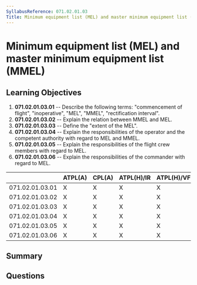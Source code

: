```yaml
---
SyllabusReference: 071.02.01.03
Title: Minimum equipment list (MEL) and master minimum equipment list (MMEL)
---
```


# Minimum equipment list (MEL) and master minimum equipment list (MMEL)

## Learning Objectives

1. **071.02.01.03.01** -- Describe the following terms: "commencement of flight",
   "inoperative", "MEL", "MMEL", "rectification interval".
2. **071.02.01.03.02** -- Explain the relation between MMEL and MEL.
3. **071.02.01.03.03** -- Define the "extent of the MEL".
4. **071.02.01.03.04** -- Explain the responsibilities of the operator and the
   competent authority with regard to MEL and MMEL.
5. **071.02.01.03.05** -- Explain the responsibilities of the flight crew members
   with regard to MEL.
6. **071.02.01.03.06** -- Explain the responsibilities of the commander with
   regard to MEL.

|                 | ATPL(A) | CPL(A) | ATPL(H)/IR | ATPL(H)/VFR | CPL(H) | IR  | CBIR(A) |
| --------------- | ------- | ------ | ---------- | ----------- | ------ | --- | ------- |
| 071.02.01.03.01 | X       | X      | X          | X           | X      |     |         |
| 071.02.01.03.02 | X       | X      | X          | X           | X      |     |         |
| 071.02.01.03.03 | X       | X      | X          | X           | X      |     |         |
| 071.02.01.03.04 | X       | X      | X          | X           | X      |     |         |
| 071.02.01.03.05 | X       | X      | X          | X           | X      |     |         |
| 071.02.01.03.06 | X       | X      | X          | X           | X      |     |         |

## Summary

## Questions
